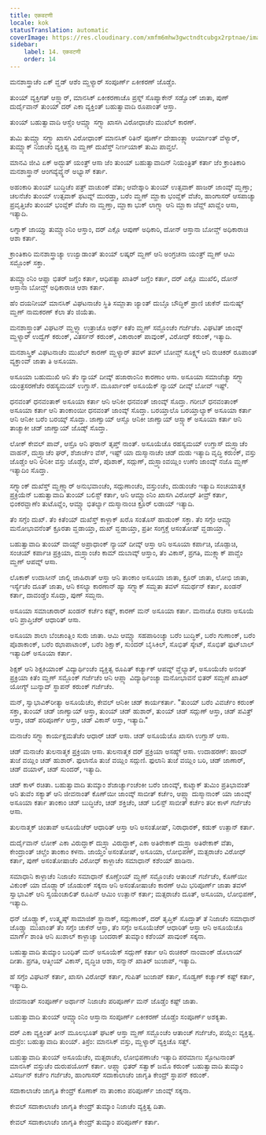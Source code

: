 ```yaml
---
title: एकवटणी
locale: kok
statusTranslation: automatic
coverImage: https://res.cloudinary.com/xmfm6mhw3gwctndtcubgx2rptnae/image/upload/v1740337243/small_cover_educacion_fundamental_a051170f1c.webp
sidebar:
    label: 14. एकवटणी
    order: 14
---
```

ಮನಶಾಸ್ತ್ರಾಚೆಂ ಏಕ್ ವ್ಹಡ್ ಆಶೆಂ ಮ್ಹಳ್ಯಾರ್ ಸಂಪೂರ್ಣ್ ಏಕೀಕರಣ್ ಜೊಡ್ಚೆಂ.

ತುಂಯ್ ವ್ಯಕ್ತಿಗತ್ ಆಸ್ಲ್ಯಾರ್, ಮಾನಸಿಕ್ ಏಕೀಕರಣಾಚೊ ಪ್ರಸ್ನ್ ಸೊಪ್ಯಾಕೇನ್ ಸಡ್ವೊಂಕ್ ಜಾತಾ, ಪುಣ್ ದುರ್ದೈವಾನ್ ತುಂಯ್ ದರ್ ಎಕಾ ವ್ಯಕ್ತಿಂತ್ ಬಹುತ್ವಾವಾದಿ ರೂಪಾಂತ್ ಆಸ್ತಾ.

ತುಂಯ್ ಬಹುತ್ವಾವಾದಿ ಆಸ್ಚೆಂ ಆಮ್ಚ್ಯಾ ಸಗ್ಳ್ಯಾ ಖಾಸಗಿ ವಿರೋಧಾಚೆಂ ಮುಖೆಲ್ ಕಾರಣ್.

ತುಮಿ ತುಮ್ಚ್ಯಾ ಸಗ್ಳ್ಯಾ ಖಾಸಗಿ ವಿರೋಧಾಂಕ್ ಮಾನಸಿಕ್ ರಿತಿನ್ ಪೂರ್ಣ್ ದೇಹಾಂತ್ಲ್ಯಾ ಆರ್ಯಾಂತ್ ವೆಳ್ಯಾರ್, ತುಮ್ಚ್ಯಾಕ್ ನಿಜಾಚೆಂ ವ್ಯಕ್ತಿತ್ವ ನಾ ಮ್ಹಣ್ ದುಖೆಸ್ತ್ ನಿರ್ಣಯಾಕ್ ತುಮಿ ಪಾವ್ತಲೆ.

ಮಾನವಿ ಜೀವಿ ಏಕ್ ಅದ್ಭುತ್ ಯಂತ್ರ್ ಆಸಾ ಜೆಂ ತುಂಯ್ ಬಹುತ್ವಾವಾದಿನ್ ನಿಯಂತ್ರಿತ್ ಕರ್ತಾ ಜೆಂ ಕ್ರಾಂತಿಕಾರಿ ಮನಶಾಸ್ತ್ರಾನ್ ಆಂಗವ್ಯೆವ್ಸ್ಥೆನ್ ಅಭ್ಯಾಸ್ ಕರ್ತಾ.

ಅಹಂಕಾರಿ ತುಂಯ್ ಬುದ್ಧಿಚೆಂ ಪತ್ರ್ ವಾಚುಂಕ್ ವೆತಾ; ಆವೇಶ್ಕಾರಿ ತುಂಯ್ ಉತ್ಸವಾಕ್ ಹಾಜರ್ ಜಾಂವ್ಕ್ ಮ್ಹಣ್ತಾ; ಚಲನೆಚೆಂ ತುಂಯ್ ಉತ್ಸವಾಕ್ ಫಟವ್ನ್ ಮುರಡ್ತಾ, ಬರೆಂ ಮ್ಹಣ್ ಮ್ಹಾಕಾ ಭಂವ್ಡೆಕ್ ವೆಚೆಂ, ಹಾಂಗಾಸರ್ ಆಸಪಾಚ್ಯಾ ಪ್ರವೃತ್ತಿಚೆಂ ತುಂಯ್ ಭಂವ್ಡೆಕ್ ವೆಚೆಂ ನಾ ಮ್ಹಣ್ತಾ, ಮ್ಹಾಕಾ ಭುಕ್ ಲಾಗ್ಲ್ಯಾ ಆನಿ ಮ್ಹಾಕಾ ಜೆವ್ಣ್ ಖಾವ್ಣೆಂ ಆಸಾ, ಇತ್ಯಾದಿ.

ಲಗ್ನಾಕ್ ಜಾಯ್ತ್ಯಾ ತುಮ್ಚ್ಯಾಂನಿಂ ಆಸ್ತಾಂ, ದರ್ ಎಕ್ಲೊ ಆಪುಣ್ ಅಧಿಕಾರಿ, ದೋನ್ ಆಸ್ತಾನಾ ಬೋವ್ಚ್ ಅಧಿಕಾರಾಚಿ ಆಶಾ ಕರ್ತಾ.

ಕ್ರಾಂತಿಕಾರಿ ಮನಶಾಸ್ತ್ರಾಚ್ಯಾ ಉಜ್ವಾಡಾಂತ್ ತುಂಯ್ ಲಷ್ಕರ್ ಮ್ಹಣ್ ಆನಿ ಅಂಗ್ರಚನಾ ಯಂತ್ರ್ ಮ್ಹಣ್ ಆಮಿ ಸಮ್ಜೊಂಕ್ ಸಕ್ತಾ.

ತುಮ್ಚ್ಯಾಂನಿಂ ಆಪ್ಣಾ ಭಿತರ್ ಜಗ್ಡೆಂ ಕರ್ತಾ, ಆಧಿಪತ್ಯಾ ಖಾತಿರ್ ಜಗ್ಡೆಂ ಕರ್ತಾ, ದರ್ ಎಕ್ಲೊ ಮುಖೆಲಿ, ದೋನ್ ಆಸ್ತಾನಾ ಬೋವ್ಚ್ ಅಧಿಕಾರಾಚಿ ಆಶಾ ಕರ್ತಾ.

ಹೆಂ ದಯನೀಯ್ ಮಾನಸಿಕ್ ವಿಘಟನಾಚೆಂ ಸ್ಥಿತಿ ಸಮ್ಜಾತಾ ಜ್ಯಾಂತ್ ದುಬ್ಳೊ ಬೌದ್ಧಿಕ್ ಪ್ರಾಣಿ ಚುಕೆನ್ ಮನುಷ್ಯ್ ಮ್ಹಣ್ ನಾಮಕರಣ್ ಕೆಲಾ ತೆಂ ಜಿಯೆತಾ.

ಮನಶಾಸ್ತ್ರಾಂತ್ ವಿಘಟನ್ ಮ್ಹಳ್ಳ್ಯಾ ಉತ್ರಾಚೊ ಅರ್ಥ್ ಕಿತೆಂ ಮ್ಹಣ್ ಸಮ್ಜೊಂಚೆಂ ಗರ್ಜೆಚೆಂ. ವಿಘಟಿತ್ ಜಾಂವ್ಕ್ ಮ್ಹಳ್ಯಾರ್ ಉದ್ವೆಗ್ ಕರುಂಕ್, ವಿತರ್ಸನ್ ಕರುಂಕ್, ವಿಕಾರಾಂಕ್ ಪಾವುಂಕ್, ವಿರೋಧ್ ಕರುಂಕ್, ಇತ್ಯಾದಿ.

ಮನಶಾಸ್ತ್ರಿಕ್ ವಿಘಟನಾಚೆಂ ಮುಖೆಲ್ ಕಾರಣ್ ಮ್ಹಳ್ಯಾರ್ ತವಳ್ ತವಳ್ ಬೋವ್ಚ್ ಸೂಕ್ಷ್ಮ್ ಆನಿ ರುಚಿಕರ್ ರೂಪಾಂತ್ ವ್ಯಕ್ತಾಂವ್ ಜಾತಾ ತಿ ಅಸೂಯಾ.

ಅಸೂಯಾ ಬಹುಮುಖಿ ಆನಿ ತೆಂ ನ್ಯಾಯ್ ದೀವ್ಕ್ ಹಜಾರಾಂನಿಂ ಕಾರಣಾಂ ಆಸಾ. ಅಸೂಯಾ ಸಮಾಜೆಚ್ಯಾ ಸಗ್ಳ್ಯಾ ಯಂತ್ರಸರಣೆಚೆಂ ರಹಸ್ಯಮಯ್ ಉಗ್ಡಾಸ್. ಮೂರ್ಖಾಂಕ್ ಅಸೂಯೆಕ್ ನ್ಯಾಯ್ ದೀವ್ಕ್ ಬೋವ್ ಇಷ್ಟ್.

ಧನವಂತ್ ಧನವಂತಾಕ್ ಅಸೂಯಾ ಕರ್ತಾ ಆನಿ ಆನಿಕೀ ಧನವಂತ್ ಜಾಂವ್ಕ್ ಸೊದ್ತಾ. ಗರೀಬ್ ಧನವಂತಾಂಕ್ ಅಸೂಯಾ ಕರ್ತಾ ಆನಿ ತಾಂಕಾಂಯೀ ಧನವಂತ್ ಜಾಂವ್ಕ್ ಸೊದ್ತಾ. ಬರಯ್ತಾಲೊ ಬರಯ್ತಾಲ್ಯಾಕ್ ಅಸೂಯಾ ಕರ್ತಾ ಆನಿ ಆನಿಕೀ ಬರೆಂ ಬರಯ್ಕ್ ಸೊದ್ತಾ. ಜಾಣ್ವಾಯ್ ಆಸ್ಚೊ ಆನಿಕೀ ಜಾಣ್ವಾಯ್ ಆಸ್ಚ್ಯಾಕ್ ಅಸೂಯಾ ಕರ್ತಾ ಆನಿ ತಾಚ್ಯಾಕೀ ಚಡ್ ಜಾಣ್ವಾಯ್ ಜೊಡ್ಕ್ ಸೊದ್ತಾ.

ಲೋಕ್ ಕೇವಲ್ ಪಾವ್, ಆಸ್ರೊ ಆನಿ ಘರಾನ್ ತೃಪ್ತ್ ನಾಂತ್. ಅಸೂಯೆಚೊ ರಹಸ್ಯಮಯ್ ಉಗ್ಡಾಸ್ ದುಸ್ರ್ಯಾಚೆಂ ವಾಹನ್, ದುಸ್ರ್ಯಾಚೆಂ ಘರ್, ಶೆಜಾರ್ಚೆಂ ವೆಸ್, ಇಷ್ಟ್‌ ಯಾ ದುಸ್ಮಾನಾಚೆಂ ಚಡ್ ದುಡು ಇತ್ಯಾದಿ ವೃದ್ಧಿ ಕರುಂಕ್, ವಸ್ತು ಜೊಡ್ಚೆಂ ಆನಿ ಆನಿಕೀ ವಸ್ತು ಜೊಡ್ಚೆಂ, ವೆಸ್, ಪೊಶಾಕ್, ಸದ್ಗುಣ್, ದುಸ್ರ್ಯಾಂವಯ್ಲಿಂ ಉಣೆಂ ಜಾಂವ್ಕ್ ನಜೊ ಮ್ಹಣ್ ಇತ್ಯಾದಿಂ ಸೊದ್ತಾ.

ಸಗ್ಳ್ಯಾಂಕ್ ದುಖೆಸ್ತ್ ಮ್ಹಣ್ಲ್ಯಾರ್ ಅನುಭವಾಂಚೆಂ, ಸದ್ಗುಣಾಂಚೆಂ, ವಸ್ತುಂಚೆಂ, ದುಡುಂಚೆಂ ಇತ್ಯಾದಿ ಸಂಚಯಾತ್ಮಕ ಪ್ರಕ್ರಿಯೆನ್ ಬಹುತ್ವಾವಾದಿ ತುಂಯ್ ಬಲಿಸ್ಟ್ ಕರ್ತಾ, ಆನಿ ಆಮ್ಚ್ಯಾಂನಿಂ ಖಾಸಗಿ ವಿರೋಧ್ ತೀವ್ರ್ ಕರ್ತಾ, ಭಿಂಕರವ್ಹಾಣೆಂ ತುಟೊವ್ಣೆಂ, ಆಮ್ಚ್ಯಾ ಭಿತರ್ಲ್ಯಾ ದುಸ್ಮಾನಾಂಚಿ ಕ್ರೂರ್ ಲಡಾಯ್ ಇತ್ಯಾದಿ.

ತೆಂ ಸಗ್ಳೆಂ ದುಖ್. ತೆಂ ಕಿತೆಂಯ್ ದುಖೆಸ್ತ್ ಕಾಳ್ಜಾಕ್ ಖರೊ ಸಂತೊಸ್ ಹಾಡುಂಕ್ ಸಕ್ತಾ. ತೆಂ ಸಗ್ಳೆಂ ಆಮ್ಚ್ಯಾ ಮನೋಭಾವನೆಂತ್ ಕ್ರೂರತಾ ವ್ಹಡಾಯ್ತಾ, ದುಖ್ ವ್ಹಡಾಯ್ತಾ, ಪ್ರತೀ ಸಂಗ್ತಕ್ಚೆ ಆಸಂತೋಷ್ ವ್ಹಡಾಯ್ತಾ.

ಬಹುತ್ವಾವಾದಿ ತುಂಯ್ ವಾಯ್ಟ್ ಅಪ್ರಾಧಾಂಕ್ ನ್ಯಾಯ್ ದೀವ್ಕ್ ಆಸ್ತಾ ಆನಿ ಅಸೂಯಾ ಕರ್ಪಾಚಿ, ಜೊಡ್ಪಾಚಿ, ಸಂಚಯ್ ಕರ್ಪಾಚಿ ಪ್ರಕ್ರಿಯಾ, ದುಸ್ರ್ಯಾಂಚೆಂ ಕಾಮ್ ದುಬಾವ್ಕ್ ಆಸ್ತಾಂ, ತೆಂ ವಿಕಾಸ್, ಪ್ರಗತಿ, ಮುಕ್ಲ್ಯಾಕ್ ಪಾವ್ಚೆಂ ಮ್ಹಣ್ ಆಪವ್ನ್ ಆಸಾ.

ಲೊಕಾಕ್ ಉದಾಸೀನ್ ಜಾಲ್ಲಿ ಜಾಹಿರಾತ್ ಆಸ್ತಾ ಆನಿ ತಾಂಕಾಂ ಅಸೂಯಾ ಜಾತಾ, ಕ್ರೂರ್ ಜಾತಾ, ಲೋಭಿ ಜಾತಾ, ಇರ್ಸ್ಯೆಚೆಂ ದೂತ್ ಜಾತಾ, ಆನಿ ಕಸಲ್ಯಾ ಕಾರಣಾನ್ ಹ್ಯಾ ಸಗ್ಳ್ಯಾಕ್ ಸಮ್ಜತಾ ತವಳ್ ಸಮರ್ಥನ್ ಕರ್ತಾ, ಖಂಡನ್ ಕರ್ತಾ, ದಾವಂಡ್ತೆಂ ಸೊದ್ತಾ, ಪುಣ್ ಸಮ್ಜನಾ.

ಅಸೂಯಾ ಸಮಾಚಾರಾರ್ ಖಂಡನ್ ಕರ್ಚೆಂ ಕಷ್ಟ್, ಕಾರಣ್ ಮನ್ ಅಸೂಯಾ ಕರ್ತಾ. ಮನಾಚೊ ರಚನಾ ಅಸೂಯೆ ಆನಿ ಪ್ರಾಪ್ತಿಚೆರ್ ಆಧಾರಿತ್ ಆಸಾ.

ಅಸೂಯಾ ಶಾಲಾ ಬೆಂಚಾಂತ್ಲಿಂ ಸುರು ಜಾತಾ. ಆಮಿ ಆಮ್ಚ್ಯಾ ಸಹಪಾಠಿಂಚ್ಯಾ ಬರೆಂ ಬುದ್ಧಿಕ್, ಬರೆಂ ಗುಣಾಂಕ್, ಬರೆಂ ಪೊಶಾಕಾಂಕ್, ಬರೆಂ ಝಾಪಾಟಾಂಕ್, ಬರೆಂ ಶಿಕ್ಷಾಕ್, ಸುಂದರ್ ಬೈಸಿಕಿಲ್, ಸೊಭಿತ್ ಸ್ಕೇಟ್, ಸೊಭಿತ್ ಫುಟ್‌ಬಾಲ್ ಇತ್ಯಾದಿಕ್ ಅಸೂಯಾ ಕರ್ತಾ.

ಶಿಕ್ಷಕ್ ಆನಿ ಶಿಕ್ಷಕಿಯಾಂಕ್ ವಿದ್ಯಾರ್ಥಿಂಚೆಂ ವ್ಯಕ್ತಿತ್ವ ರೂಪಿತ್ ಕರ್ಚ್ಯಾಕ್ ಆಪವ್ನ್ ವ್ಹೆಲ್ಯಾತ್, ಅಸೂಯೆಚೆಂ ಅನಂತ್ ಪ್ರಕ್ರಿಯಾ ಕಿತೆಂ ಮ್ಹಣ್ ಸಮ್ಜೊಂಕ್ ಗರ್ಜೆಚೆಂ ಆನಿ ಆಪ್ಲ್ಯಾ ವಿದ್ಯಾರ್ಥಿಂಚ್ಯಾ ಮನೋಭಾವನೆ ಭಿತರ್ ಸಮ್ಜಣೆ ಖಾತಿರ್ ಯೋಗ್ಯ್ ಬುನ್ಯಾದ್ ಸ್ಥಾಪನ್ ಕರುಂಕ್ ಗರ್ಜೆಚೆಂ.

ಮನ್, ಸ್ವಾಭಾವಿಕ್‌ರೀತ್ಯಾ ಅಸೂಯೆಚೆಂ, ಕೇವಲ್ ಆನಿಕೀ ಚಡ್ ಕಾರ್ಯಕರ್ತಾ. "ತುಂಯ್ ಬರೆಂ ವಿವರ್ಚೆಂ ಕರುಂಕ್ ಸಕ್ತಾ, ತುಂಯ್ ಚಡ್ ಜಾಣ್ವಾಯ್ ಆಸ್ತಾ, ತುಂಯ್ ಚಡ್ ಹುಶಾರ್, ತುಂಯ್ ಚಡ್ ಸದ್ಗುಣ್ ಆಸ್ತಾ, ಚಡ್ ಪವಿತ್ರ್ ಆಸ್ತಾ, ಚಡ್ ಪರಿಪೂರ್ಣ್ ಆಸ್ತಾ, ಚಡ್ ವಿಕಾಸ್ ಆಸ್ತಾ, ಇತ್ಯಾದಿ."

ಮನಾಚೆಂ ಸಗ್ಳ್ಯಾ ಕಾರ್ಯಕ್ಷಮತೆಚೆಂ ಆಧಾರ್ ಚಡ್ ಆಸಾ. ಚಡ್ ಅಸೂಯೆಚೊ ಖಾಸಗಿ ಉಗ್ಡಾಸ್ ಆಸಾ.

ಚಡ್ ಮನಾಚೆಂ ತುಲನಾತ್ಮಕ ಪ್ರಕ್ರಿಯಾ ಆಸಾ. ತುಲನಾತ್ಮಕ ದರ್ ಪ್ರಕ್ರಿಯಾ ಅಸಹ್ಯ್ ಆಸಾ. ಉದಾಹರಣ್: ಹಾಂವ್ ತುಜೆ ವಯ್ಲಿಂ ಚಡ್ ಹುಶಾರ್. ಫುಲಾನೊ ತುಜೆ ವಯ್ಲಿಂ ಸದ್ಗುಣಿ. ಫುಲಾನಿ ತುಜೆ ವಯ್ಲಿಂ ಬರಿ, ಚಡ್ ಜಾಣಾರ್, ಚಡ್ ದಯಾಳ್, ಚಡ್ ಸುಂದರ್, ಇತ್ಯಾದಿ.

ಚಡ್ ಕಾಳ್ ರಚಿತಾ. ಬಹುತ್ವಾವಾದಿ ತುಮ್ಕಾಂ ಶೆಜಾರ್ಚ್ಯಾಂಚೆಂಕೀ ಬರೆಂ ಜಾಂವ್ಕ್, ಕುಟ್ಮಾಕ್ ತುಮಿಂ ಪ್ರತಿಭಾವಂತ್ ಆನಿ ತುವೆಂ ಸಕ್ಯಾತ್ ಆನಿ ಜೀವನಾಂತ್ ಕೊಣ್‌ಯೀ ಜಾಂವ್ಕ್ ಸಾಬೀತ್ ಕರ್ಚೆಂ, ಆಪ್ಲ್ಯಾ ದುಸ್ಮಾನಾಂಕ್ ಯಾ ಜಾಂವ್ಕ್ ಅಸೂಯಾ ಕರ್ತಾ ತಾಂಕಾಂ ಚಡ್ ಬುದ್ಧಿಚೆಂ, ಚಡ್ ಶಕ್ತಿಚೆಂ, ಚಡ್ ಬಲಿಸ್ಟ್ ಸಾಬೀತ್ ಕರ್ಚೆಂ ತರೀ ಕಾಳ್ ಗರ್ಜೆಚೆಂ ಆಸಾ.

ತುಲನಾತ್ಮಕ್ ಚಿಂತಾಪ್ ಅಸೂಯೆಚೆರ್ ಆಧಾರಿತ್ ಆಸ್ತಾ ಆನಿ ಅಸಂತೋಷ್, ನಿರಾಧಾರಕ್, ಕಡುಕ್ ಉತ್ಪಾನ್ ಕರ್ತಾ.

ದುರ್ದೈವಾನ್ ಲೋಕ್ ಎಕಾ ವಿರುದ್ಧಾಕ್ ದುಸ್ರ್ಯಾ ವಿರುದ್ಧಾಕ್, ಎಕಾ ಅತಿರೇಕಾಕ್ ದುಸ್ರ್ಯಾ ಅತಿರೇಕಾಕ್ ವೆತಾ, ಕೇಂದ್ರಾಂತ್ ಚಲ್ಚೆಂ ತಾಂಕಾಂ ಕಳನಾ. ಜಾಯ್ತೆಂ ಅಸಂತೋಷ್, ಅಸೂಯಾ, ಲೋಭಿಪಣ್, ಮತ್ಸರಾಚೆಂ ವಿರೋಧ್ ಕರ್ತಾ, ಪುಣ್ ಅಸಂತೋಷಾಚೆಂ ವಿರೋಧ್ ಕಾಳ್ಜಾಚೆಂ ಸಮಾಧಾನ್ ಕಶೆಂಯ್ ಹಾಡಿನಾ.

ಸಮಾಧಾನಿ ಕಾಳ್ಜಾಚೆಂ ನಿಜಾಚೆಂ ಸಮಾಧಾನ್ ಕೊಣ್ಚೆಂಯ್ ಮ್ಹಣ್ ಸಮ್ಜೊಂಚೆಂ ಆತಾಂಚ್ ಗರ್ಜೆಚೆಂ, ಕೊಣ್‌ಯೀ ವಿಕುಂಕ್ ಯಾ ದೊಡ್ಲ್ಯಾರ್ ಜೊಡುಂಕ್ ಸಕ್ಕನಾ ಆನಿ ಅಸಂತೋಷಾಚೆಂ ಕಾರಣ್ ಆಮಿ ಭರಿಪೂರ್ಣ್ ಜಾತಾ ತವಳ್ ಸ್ವಾಭಾವಿಕ್ ಆನಿ ಸ್ವಯಂಚಾಲಿತ್ ರೂಪಿನ್ ಆಮಿಂ ಉತ್ಪಾನ್ ಕರ್ತಾ; ಮತ್ಸರಾಚೆಂ ದೂತ್, ಅಸೂಯಾ, ಲೋಭಿಪಣ್, ಇತ್ಯಾದಿ.

ಧನ್ ಜೊಡ್ಚ್ಯಾಕ್, ಉತ್ಕೃಷ್ಠ್ ಸಾಮಾಜಿಕ್ ಸ್ಥಾನಾಕ್, ಸದ್ಗುಣಾಂಕ್, ದರ್ ತೃಪ್ತಿಕ್ ಸೊದ್ತಾತ್ ತೆ ನಿಜಾಚೆಂ ಸಮಾಧಾನ್ ಜೊಡ್ಚ್ಯಾ ಮುಖಾಂತ್ ತೆಂ ಸಗ್ಳೆಂ ಚುಕೆನ್ ಆಸ್ತಾ, ತೆಂ ಸಗ್ಳೆಂ ಅಸೂಯೆಚೆರ್ ಆಧಾರಿತ್ ಆಸ್ತಾ ಆನಿ ಅಸೂಯೆಚೊ ಮಾರ್ಗ್ ಶಾಂತಿ ಆನಿ ಖುಶಾಲ್ ಕಾಳ್ಜಾಚ್ಯಾ ಬಂದರಾಕ್ ತುಮ್ಕಾಂ ಕಶೆಂಯ್ ಪಾವುಂಕ್ ಸಕ್ಕನಾ.

ಬಹುತ್ವಾವಾದಿ ತುಮ್ಕಾಂ ಬಂಧಿತ್ ಮನ್ ಅಸೂಯೆಕ್ ಸದ್ಗುಣ್ ಕರ್ತಾ ಆನಿ ರುಚಿಕರ್ ನಾಂವಾಂಕ್ ಡೊಲಾಯ್ ದೀತಾ. ಪ್ರಗತಿ, ಆತ್ಮೀಯ್ ವಿಕಾಸ್, ವೃದ್ಧಿಚಿ ಆಶಾ, ಸನ್ಮಾನ್ ಖಾತಿರ್ ಜುಜಾಪ್, ಇತ್ಯಾದಿ.

ಹೆ ಸಗ್ಳೆಂ ವಿಘಟನ್ ಕರ್ತಾ, ಖಾಸಗಿ ವಿರೋಧ್ ಕರ್ತಾ, ಗುಪಿತ್ ಜುಜಾಪ್ ಕರ್ತಾ, ಸೊಡ್ವಣ್ ಕರ್ಚ್ಯಾಕ್ ಕಷ್ಟ್‌ ಕರ್ತಾ, ಇತ್ಯಾದಿ.

ಜೀವನಾಂತ್ ಸಂಪೂರ್ಣ್ ಅರ್ಥಾನ್ ನಿಜಾಚೆಂ ಪರಿಪೂರ್ಣ್ ಮನ್ ಜೊಡ್ಚೆಂ ಕಷ್ಟ್‌ ಜಾತಾ.

ಬಹುತ್ವಾವಾದಿ ತುಂಯ್ ಆಮ್ಚ್ಯಾಂನಿಂ ಆಸ್ತಾನಾ ಸಂಪೂರ್ಣ್ ಏಕೀಕರಣ್ ಜೊಡ್ಚೆಂ ಸಂಪೂರ್ಣ್ ಅಶಕ್ಯತಾ.

ದರ್ ಎಕಾ ವ್ಯಕ್ತಿಂತ್ ತೀನ್ ಮೂಲಭೂತ್ ಘಟಕ್ ಆಸ್ತಾ ಮ್ಹಣ್ ಸಮ್ಜೊಂಚೆಂ ಆತಾಂಚ್ ಗರ್ಜೆಚೆಂ, ಪಯ್ಲೆಂ: ವ್ಯಕ್ತಿತ್ವ. ದುಸ್ರೆಂ: ಬಹುತ್ವಾವಾದಿ ತುಂಯ್. ತಿಸ್ರೆಂ: ಮಾನಸಿಕ್ ವಸ್ತು, ಮ್ಹಳ್ಯಾರ್ ವ್ಯಕ್ತಿಚೊ ಸತ್ವ್.

ಬಹುತ್ವಾವಾದಿ ತುಂಯ್ ಅಸೂಯೆಚೆಂ, ಮತ್ಸರಾಚೆಂ, ಲೋಭಿಪಣಾಚೆಂ ಇತ್ಯಾದಿ ಪರಮಾಣು ಸ್ಫೋಟನಾಂತ್ ಮಾನಸಿಕ್ ವಸ್ತುಚೆಂ ದುರುಪಯೋಗ್ ಕರ್ತಾ. ಆಪ್ಲ್ಯಾ ಭಿತರ್ ಸತ್ವಾಕ್ ಜಮೊ ಕರುಂಕ್ ಬಹುತ್ವಾವಾದಿ ತುಮ್ಕಾಂ ವಿಸರ್ಜನ್ ಕರ್ಚೆಂ ಗರ್ಜೆಚೆಂ, ಹಾಂಗಾಸರ್ ಸದಾಕಾಲಾಚೆಂ ಜಾಗೃತಿ ಕೇಂದ್ರ್ ಸ್ಥಾಪನ್ ಕರುಂಕ್.

ಸದಾಕಾಲಾಚೆಂ ಜಾಗೃತಿ ಕೇಂದ್ರ್ ಕೊಣಾಕ್ ನಾ ತಾಂಕಾಂ ಪರಿಪೂರ್ಣ್ ಜಾಂವ್ಕ್ ಸಕ್ಕನಾ.

ಕೇವಲ್ ಸದಾಕಾಲಾಚೆಂ ಜಾಗೃತಿ ಕೇಂದ್ರ್ ತುಮ್ಕಾಂ ನಿಜಾಚೆಂ ವ್ಯಕ್ತಿತ್ವ ದಿತಾ.

ಕೇವಲ್ ಸದಾಕಾಲಾಚೆಂ ಜಾಗೃತಿ ಕೇಂದ್ರ್ ತುಮ್ಕಾಂ ಪರಿಪೂರ್ಣ್ ಕರ್ತಾ.

